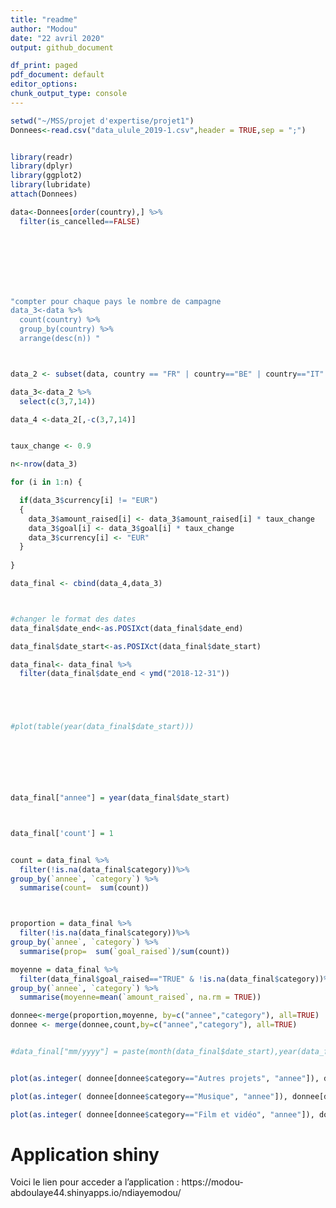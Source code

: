 ```yaml
---
title: "readme"
author: "Modou"
date: "22 avril 2020"
output: github_document

df_print: paged
pdf_document: default
editor_options:
chunk_output_type: console
---
```



```r
setwd("~/MSS/projet d'expertise/projet1")
Donnees<-read.csv("data_ulule_2019-1.csv",header = TRUE,sep = ";")


library(readr)
library(dplyr)
library(ggplot2)
library(lubridate)
attach(Donnees)
```


```r

data<-Donnees[order(country),] %>%
  filter(is_cancelled==FALSE)





  


"compter pour chaque pays le nombre de campagne
data_3<-data %>%
  count(country) %>%
  group_by(country) %>%
  arrange(desc(n)) "



data_2 <- subset(data, country == "FR" | country=="BE" | country=="IT" | country=="CA" | country=="ES" | country=="CH" | country=="DE" | country=="GB")

```

  



```r
data_3<-data_2 %>% 
  select(c(3,7,14))

data_4 <-data_2[,-c(3,7,14)]


taux_change <- 0.9

n<-nrow(data_3)

for (i in 1:n) {

  if(data_3$currency[i] != "EUR")
  {
    data_3$amount_raised[i] <- data_3$amount_raised[i] * taux_change
    data_3$goal[i] <- data_3$goal[i] * taux_change
    data_3$currency[i] <- "EUR"
  }
  
}

data_final <- cbind(data_4,data_3)



#changer le format des dates
data_final$date_end<-as.POSIXct(data_final$date_end)

data_final$date_start<-as.POSIXct(data_final$date_start)

data_final<- data_final %>%
  filter(data_final$date_end < ymd("2018-12-31"))





#plot(table(year(data_final$date_start)))






  
data_final["annee"] = year(data_final$date_start)



data_final['count'] = 1 


count = data_final %>% 
  filter(!is.na(data_final$category))%>% 
group_by(`annee`, `category`) %>% 
  summarise(count=  sum(count))



proportion = data_final %>% 
  filter(!is.na(data_final$category))%>% 
group_by(`annee`, `category`) %>% 
  summarise(prop=  sum(`goal_raised`)/sum(count))

moyenne = data_final %>% 
  filter(data_final$goal_raised=="TRUE" & !is.na(data_final$category))%>% 
group_by(`annee`, `category`) %>% 
  summarise(moyenne=mean(`amount_raised`, na.rm = TRUE))

donnee<-merge(proportion,moyenne, by=c("annee","category"), all=TRUE)
donnee <- merge(donnee,count,by=c("annee","category"), all=TRUE)


#data_final["mm/yyyy"] = paste(month(data_final$date_start),year(data_final$date_start), sep = "-")



```



```r
plot(as.integer( donnee[donnee$category=="Autres projets", "annee"]), donnee[donnee$category=="Autres projets", "count"],main="categorie: Autres projet",xlab="evolution par annee", ylab="nombre total de campagne financees",type = "l")
```


```r
plot(as.integer( donnee[donnee$category=="Musique", "annee"]), donnee[donnee$category=="Musique", "moyenne"],main="categorie: Musique",xlab="evolution par annee", ylab="moyenne des campagnes financees",type = "l")
```


```r
plot(as.integer( donnee[donnee$category=="Film et vidéo", "annee"]), donnee[donnee$category=="Film et vidéo", "proportion"],main="categorie: Art & Photo",xlab="evolution par annee", ylab="proportion des campagnes financees",type = "l")
```



# Application shiny

Voici le lien pour acceder a l'application : https://modou-abdoulaye44.shinyapps.io/ndiayemodou/


